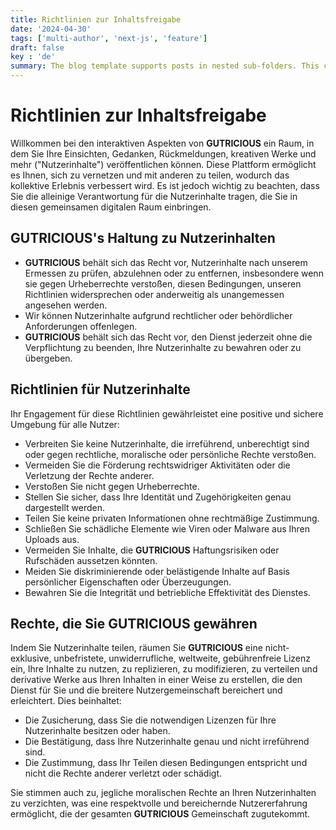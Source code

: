 ```yaml
---
title: Richtlinien zur Inhaltsfreigabe
date: '2024-04-30'
tags: ['multi-author', 'next-js', 'feature']
draft: false
key : 'de'
summary: The blog template supports posts in nested sub-folders. This can be used to group posts of similar content e.g. a multi-part course.
---
```


# Richtlinien zur Inhaltsfreigabe

Willkommen bei den interaktiven Aspekten von **GUTRICIOUS** ein Raum, in dem Sie Ihre Einsichten, Gedanken, Rückmeldungen, kreativen Werke und mehr ("Nutzerinhalte") veröffentlichen können. Diese Plattform ermöglicht es Ihnen, sich zu vernetzen und mit anderen zu teilen, wodurch das kollektive Erlebnis verbessert wird. Es ist jedoch wichtig zu beachten, dass Sie die alleinige Verantwortung für die Nutzerinhalte tragen, die Sie in diesen gemeinsamen digitalen Raum einbringen.

## **GUTRICIOUS's Haltung zu Nutzerinhalten**

- **GUTRICIOUS** behält sich das Recht vor, Nutzerinhalte nach unserem Ermessen zu prüfen, abzulehnen oder zu entfernen, insbesondere wenn sie gegen Urheberrechte verstoßen, diesen Bedingungen, unseren Richtlinien widersprechen oder anderweitig als unangemessen angesehen werden.
- Wir können Nutzerinhalte aufgrund rechtlicher oder behördlicher Anforderungen offenlegen.
- **GUTRICIOUS** behält sich das Recht vor, den Dienst jederzeit ohne die Verpflichtung zu beenden, Ihre Nutzerinhalte zu bewahren oder zu übergeben.

## **Richtlinien für Nutzerinhalte**

Ihr Engagement für diese Richtlinien gewährleistet eine positive und sichere Umgebung für alle Nutzer:

- Verbreiten Sie keine Nutzerinhalte, die irreführend, unberechtigt sind oder gegen rechtliche, moralische oder persönliche Rechte verstoßen.
- Vermeiden Sie die Förderung rechtswidriger Aktivitäten oder die Verletzung der Rechte anderer.
- Verstoßen Sie nicht gegen Urheberrechte.
- Stellen Sie sicher, dass Ihre Identität und Zugehörigkeiten genau dargestellt werden.
- Teilen Sie keine privaten Informationen ohne rechtmäßige Zustimmung.
- Schließen Sie schädliche Elemente wie Viren oder Malware aus Ihren Uploads aus.
- Vermeiden Sie Inhalte, die **GUTRICIOUS** Haftungsrisiken oder Rufschäden aussetzen könnten.
- Meiden Sie diskriminierende oder belästigende Inhalte auf Basis persönlicher Eigenschaften oder Überzeugungen.
- Bewahren Sie die Integrität und betriebliche Effektivität des Dienstes.

## **Rechte, die Sie GUTRICIOUS gewähren**

Indem Sie Nutzerinhalte teilen, räumen Sie **GUTRICIOUS** eine nicht-exklusive, unbefristete, unwiderrufliche, weltweite, gebührenfreie Lizenz ein, Ihre Inhalte zu nutzen, zu replizieren, zu modifizieren, zu verteilen und derivative Werke aus Ihren Inhalten in einer Weise zu erstellen, die den Dienst für Sie und die breitere Nutzergemeinschaft bereichert und erleichtert. Dies beinhaltet:

- Die Zusicherung, dass Sie die notwendigen Lizenzen für Ihre Nutzerinhalte besitzen oder haben.
- Die Bestätigung, dass Ihre Nutzerinhalte genau und nicht irreführend sind.
- Die Zustimmung, dass Ihr Teilen diesen Bedingungen entspricht und nicht die Rechte anderer verletzt oder schädigt.

Sie stimmen auch zu, jegliche moralischen Rechte an Ihren Nutzerinhalten zu verzichten, was eine respektvolle und bereichernde Nutzererfahrung ermöglicht, die der gesamten **GUTRICIOUS** Gemeinschaft zugutekommt.